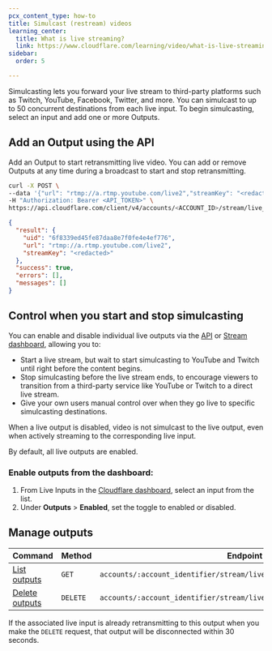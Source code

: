 ```yaml
---
pcx_content_type: how-to
title: Simulcast (restream) videos
learning_center:
  title: What is live streaming?
  link: https://www.cloudflare.com/learning/video/what-is-live-streaming/
sidebar:
  order: 5

---
```



Simulcasting lets you forward your live stream to third-party platforms such as Twitch, YouTube, Facebook, Twitter, and more. You can simulcast to up to 50 concurrent destinations from each live input. To begin simulcasting, select an input and add one or more Outputs.

<Render file="chromecast_limitations" />

## Add an Output using the API

Add an Output to start retransmitting live video. You can add or remove Outputs at any time during a broadcast to start and stop retransmitting.

```bash title="Request"
curl -X POST \
--data '{"url": "rtmp://a.rtmp.youtube.com/live2","streamKey": "<redacted>"}' \
-H "Authorization: Bearer <API_TOKEN>" \
https://api.cloudflare.com/client/v4/accounts/<ACCOUNT_ID>/stream/live_inputs/<INPUT_UID>/outputs
```

```json title="Response"
{
  "result": {
    "uid": "6f8339ed45fe87daa8e7f0fe4e4ef776",
    "url": "rtmp://a.rtmp.youtube.com/live2",
    "streamKey": "<redacted>"
  },
  "success": true,
  "errors": [],
  "messages": []
}
```

## Control when you start and stop simulcasting

You can enable and disable individual live outputs via the [API](/api/resources/stream/subresources/live_inputs/subresources/outputs/methods/update/) or [Stream dashboard](https://dash.cloudflare.com/?to=/:account/stream/inputs), allowing you to:

* Start a live stream, but wait to start simulcasting to YouTube and Twitch until right before the content begins.
* Stop simulcasting before the live stream ends, to encourage viewers to transition from a third-party service like YouTube or Twitch to a direct live stream.
* Give your own users manual control over when they go live to specific simulcasting destinations.

When a live output is disabled, video is not simulcast to the live output, even when actively streaming to the corresponding live input.

By default, all live outputs are enabled.

### Enable outputs from the dashboard:

1. From Live Inputs in the [Cloudflare dashboard](https://dash.cloudflare.com/?to=/:account/stream/inputs), select an input from the list.
2. Under **Outputs** > **Enabled**, set the toggle to enabled or disabled.

## Manage outputs

| Command                                                                  | Method   | Endpoint                                                                 |
| ------------------------------------------------------------------------ | -------- | ------------------------------------------------------------------------ |
| [List outputs](/api/resources/stream/subresources/live_inputs/methods/list/)      | `GET`    | `accounts/:account_identifier/stream/live_inputs`                        |
| [Delete outputs](/api/resources/stream/subresources/live_inputs/methods/delete/) | `DELETE` | `accounts/:account_identifier/stream/live_inputs/:live_input_identifier` |

If the associated live input is already retransmitting to this output when you make the `DELETE` request, that output will be disconnected within 30 seconds.
